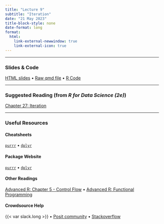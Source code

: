 ```yaml
---
title: "Lecture 9"
subtitle: "Iteration" 
date: "21 May 2023"
title-block-style: none
date-format: long
format:
  html:
    link-external-newwindow: true
    link-external-icon: true
---
```

---

### Slides & Code 

[HTML slides](CSSS508_Lecture9.qmd) • 
[Raw qmd file](https://raw.githubusercontent.com/vsass/CSSS508/main/Lectures/Lecture9/CSSS508_Lecture9.qmd) • 
[R Code](CSSS508_Lecture9_Code.R)

---

### Suggested Reading (from *R for Data Science (2e)*)

[Chapter 27: Iteration](https://r4ds.hadley.nz/iteration)

---

### Useful Resources

#### Cheatsheets

[`purrr`](https://rstudio.github.io/cheatsheets/purrr.pdf) •
[`dplyr`](https://rstudio.github.io/cheatsheets/data-transformation.pdf)

#### Package Website

[`purrr`](https://purrr.tidyverse.org/) •
[`dplyr`](https://dplyr.tidyverse.org/)

#### Other Readings
[Advanced R: Chapter 5 - Control Flow](https://adv-r.hadley.nz/control-flow.html) •
[Advanced R: Functional Programming](https://adv-r.hadley.nz/fp.html)

#### Crowdsource Help

{{< var slack.long >}} • 
[Posit community](https://community.rstudio.com/) • 
[Stackoverflow](https://stackoverflow.com/)
